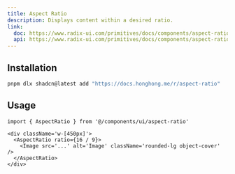```yaml
---
title: Aspect Ratio
description: Displays content within a desired ratio.
link:
  doc: https://www.radix-ui.com/primitives/docs/components/aspect-ratio
  api: https://www.radix-ui.com/primitives/docs/components/aspect-ratio#api-reference
---
```


<ComponentPreview name='aspect-ratio/aspect-ratio' />

## Installation

```bash
pnpm dlx shadcn@latest add "https://docs.honghong.me/r/aspect-ratio"
```

## Usage

```tsx
import { AspectRatio } from '@/components/ui/aspect-ratio'
```

```tsx
<div className='w-[450px]'>
  <AspectRatio ratio={16 / 9}>
    <Image src='...' alt='Image' className='rounded-lg object-cover' />
  </AspectRatio>
</div>
```
